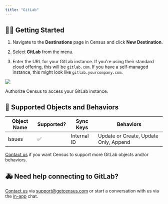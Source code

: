 ```yaml
---
title: "GitLab"
---
```


## 🏃‍♀️ Getting Started

1. Navigate to the **Destinations** page in Census and click **New Destination**.

2. Select **GitLab** from the menu.

3. Enter the URL for your GitLab instance. If you're using their standard cloud offering, this will be `gitlab.com`. If you have a self-managed instance, this might look like `gitlab.yourcompany.com`.

![](/images/destinations/gitlab.png)

Authorize Census to access your GitLab instance.

## 🔀 Supported Objects and Behaviors

| **Object Name** | **Supported?** | **Sync Keys** | **Behaviors**                         |
| --------------- | -------------- | ------------- | ------------------------------------- |
| Issues          | ✅              | Internal ID   | Update or Create, Update Only, Append |

[Contact us](mailto:support@getcensus.com) if you want Census to support more GitLab objects and/or behaviors.

## 🚑 Need help connecting to GitLab?

[Contact us](mailto:support@getcensus.com) via support@getcensus.com or start a conversation with us via the [in-app](https://app.getcensus.com) chat.